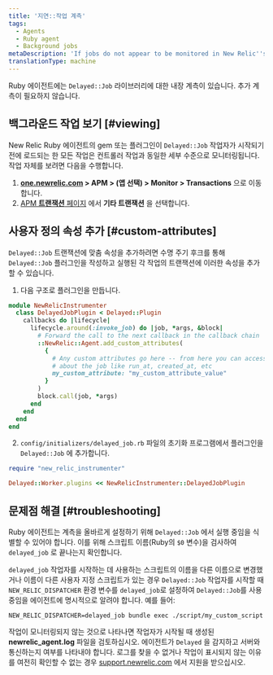 ```yaml
---
title: '지연::작업 계측'
tags:
  - Agents
  - Ruby agent
  - Background jobs
metaDescription: 'If jobs do not appear to be monitored in New Relic''s Delayed:Job library, review your Ruby agent''s log file.'
translationType: machine
---
```


Ruby 에이전트에는 `Delayed::Job` 라이브러리에 대한 내장 계측이 있습니다. 추가 계측이 필요하지 않습니다.

## 백그라운드 작업 보기 [#viewing]

New Relic Ruby 에이전트의 gem 또는 플러그인이 `Delayed::Job` 작업자가 시작되기 전에 로드되는 한 모든 작업은 컨트롤러 작업과 동일한 세부 수준으로 모니터링됩니다. 작업 자체를 보려면 다음을 수행합니다.

1. **[one.newrelic.com](https://one.newrelic.com) > APM > (앱 선택) > Monitor > Transactions** 으로 이동합니다.
2. [APM **트랜잭션** 페이지](/docs/apm/applications-menu/monitoring/transactions-page) 에서 **기타 트랜잭션** 을 선택합니다.

## 사용자 정의 속성 추가 [#custom-attributes]

`Delayed::Job` 트랜잭션에 맞춤 속성을 추가하려면 수명 주기 후크를 통해 `Delayed::Job` 플러그인을 작성하고 실행된 각 작업의 트랜잭션에 이러한 속성을 추가할 수 있습니다.

1. 다음 구조로 플러그인을 만듭니다.

```ruby
module NewRelicInstrumenter
  class DelayedJobPlugin < Delayed::Plugin
    callbacks do |lifecycle|
      lifecycle.around(:invoke_job) do |job, *args, &block|
        # Forward the call to the next callback in the callback chain
        ::NewRelic::Agent.add_custom_attributes(
          {
            # Any custom attributes go here -- from here you can access info
            # about the job like run_at, created_at, etc
            my_custom_attribute: "my_custom_attribute_value"
          }
        )
        block.call(job, *args)
      end
    end
  end
end
```

2. `config/initializers/delayed_job.rb` 파일의 초기화 프로그램에서 플러그인을 `Delayed::Job` 에 추가합니다.

```ruby
require "new_relic_instrumenter"

Delayed::Worker.plugins << NewRelicInstrumenter::DelayedJobPlugin
```

## 문제점 해결 [#troubleshooting]

Ruby 에이전트는 계측을 올바르게 설정하기 위해 `Delayed::Job` 에서 실행 중임을 식별할 수 있어야 합니다. 이를 위해 스크립트 이름(Ruby의 `$0` 변수)을 검사하여 `delayed_job` 로 끝나는지 확인합니다.

`delayed_job` 작업자를 시작하는 데 사용하는 스크립트의 이름을 다른 이름으로 변경했거나 이름이 다른 사용자 지정 스크립트가 있는 경우 `Delayed::Job` 작업자를 시작할 때 `NEW_RELIC_DISPATCHER` 환경 변수를 `delayed_job`로 설정하여 `Delayed::Job`를 사용 중임을 에이전트에 명시적으로 알려야 합니다. 예를 들어:

```
NEW_RELIC_DISPATCHER=delayed_job bundle exec ./script/my_custom_script
```

작업이 모니터링되지 않는 것으로 나타나면 작업자가 시작될 때 생성된 **newrelic_agent.log** 파일을 검토하십시오. 에이전트가 `Delayed` 을 감지하고 서버와 통신하는지 여부를 나타내야 합니다. 로그를 찾을 수 없거나 작업이 표시되지 않는 이유를 여전히 확인할 수 없는 경우 [support.newrelic.com](https://support.newrelic.com "링크가 새 창에서 열립니다.") 에서 지원을 받으십시오.